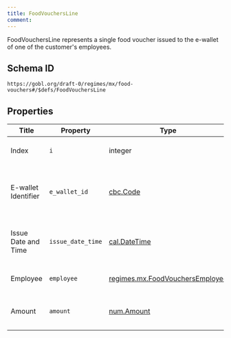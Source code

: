 ```yaml
---
title: FoodVouchersLine
comment: 
---
```


FoodVouchersLine represents a single food voucher issued to the e-wallet of one of the customer's employees.

## Schema ID

`https://gobl.org/draft-0/regimes/mx/food-vouchers#/$defs/FoodVouchersLine`

## Properties

| Title               | Property          | Type                                                                          | Req. | Description                                                                          |
|---------------------|-------------------|-------------------------------------------------------------------------------|------|--------------------------------------------------------------------------------------|
| Index               | `i`               | integer                                                                       |      | Line number starting from 1 (calculated).                                            |
| E-wallet Identifier | `e_wallet_id`     | [cbc.Code](/draft-0/cbc/code)                                                 | true | Identifier of the e-wallet that received the food voucher (maps to `Identificador`). |
| Issue Date and Time | `issue_date_time` | [cal.DateTime](/draft-0/cal/date_time)                                        | true | Date and time of the food voucher's issue (maps to `Fecha`).                         |
| Employee            | `employee`        | [regimes.mx.FoodVouchersEmployee](/draft-0/regimes/mx/food_vouchers_employee) |      | Employee that received the food voucher.                                             |
| Amount              | `amount`          | [num.Amount](/draft-0/num/amount)                                             | true | Amount of the food voucher (maps to `importe`).                                      |

